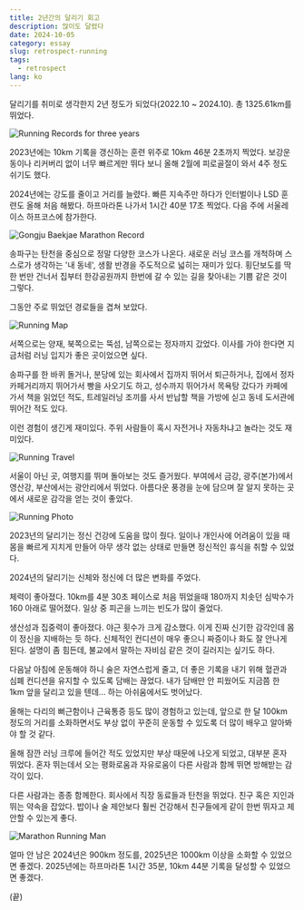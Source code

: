 ```yaml
---
title: 2년간의 달리기 회고
description: 많이도 달렸다
date: 2024-10-05
category: essay
slug: retrospect-running
tags:
  - retrospect
lang: ko
---
```


달리기를 취미로 생각한지 2년 정도가 되었다(2022.10 ~ 2024.10). 총 1325.61km를 뛰었다.

![Running Records for three years](../images/running-retrospect/running-record-1.png)

2023년에는 10km 기록을 갱신하는 훈련 위주로 10km 46분 2초까지 찍었다. 보강운동이나 리커버리 없이 너무 빠르게만 뛰다 보니 올해 2월에 피로골절이 와서 4주 정도 쉬기도 했다.

2024년에는 강도를 줄이고 거리를 늘렸다. 빠른 지속주만 하다가 인터벌이나 LSD 훈련도 올해 처음 해봤다. 하프마라톤 나가서 1시간 40분 17초 찍었다. 다음 주에 서울레이스 하프코스에 참가한다.

![Gongju Baekjae Marathon Record](../images/running-retrospect/running-record-2.png)

송파구는 탄천을 중심으로 정말 다양한 코스가 나온다. 새로운 러닝 코스를 개척하며 스스로가 생각하는 '내 동네', 생활 반경을 주도적으로 넓히는 재미가 있다. 횡단보도를 딱 한 번만 건너서 집부터 한강공원까지 한번에 갈 수 있는 길을 찾아내는 기쁨 같은 것이 그렇다.

그동안 주로 뛰었던 경로들을 겹쳐 보았다.

![Running Map](../images/running-retrospect/running-map.png)

서쪽으로는 양재, 북쪽으로는 뚝섬, 남쪽으로는 정자까지 갔었다. 이사를 가야 한다면 지금처럼 러닝 입지가 좋은 곳이었으면 싶다.

송파구를 한 바퀴 돌거나, 분당에 있는 회사에서 집까지 뛰어서 퇴근하거나, 집에서 정자 카페거리까지 뛰어가서 빵을 사오기도 하고, 성수까지 뛰어가서 목욕탕 갔다가 카페에 가서 책을 읽었던 적도, 트레일러닝 조끼를 사서 반납할 책을 가방에 싣고 동네 도서관에 뛰어간 적도 있다.

이런 경험이 생긴게 재미있다. 주위 사람들이 혹시 자전거나 자동차냐고 놀라는 것도 재미있다.

![Running Travel](../images/running-retrospect/running-travel-photo.png)

서울이 아닌 곳, 여행지를 뛰며 돌아보는 것도 즐거웠다. 부여에서 금강, 광주(본가)에서 영산강, 부산에서는 광안리에서 뛰었다. 아름다운 풍경을 눈에 담으며 잘 알지 못하는 곳에서 새로운 감각을 얻는 것이 좋았다.

![Running Photo](../images/running-retrospect/running-photo.png)

2023년의 달리기는 정신 건강에 도움을 많이 줬다. 일이나 개인사에 어려움이 있을 때 몸을 빠르게 지치게 만들어 아무 생각 없는 상태로 만들면 정신적인 휴식을 취할 수 있었다.

2024년의 달리기는 신체와 정신에 더 많은 변화를 주었다.

체력이 좋아졌다. 10km를 4분 30초 페이스로 처음 뛰었을때 180까지 치솟던 심박수가 160 아래로 떨어졌다. 일상 중 피곤을 느끼는 빈도가 많이 줄었다.

생산성과 집중력이 좋아졌다. 야근 횟수가 크게 감소했다. 이게 진짜 신기한 감각인데 몸이 정신을 지배하는 듯 하다. 신체적인 컨디션이 매우 좋으니 짜증이나 화도 잘 안나게 된다. 설명이 좀 힘든데, 불교에서 말하는 자비심 같은 것이 길러지는 싶기도 하다.

다음날 아침에 운동해야 하니 술은 자연스럽게 줄고, 더 좋은 기록을 내기 위해 혈관과 심폐 컨디션을 유지할 수 있도록 담배는 끊었다. 내가 담배만 안 피웠어도 지금쯤 한 1km 앞을 달리고 있을 텐데... 하는 아쉬움에서도 벗어났다.

올해는 다리의 뻐근함이나 근육통증 등도 많이 경험하고 있는데, 앞으로 한 달 100km 정도의 거리를 소화하면서도 부상 없이 꾸준히 운동할 수 있도록 더 많이 배우고 알아봐야 할 것 같다.

올해 잠깐 러닝 크루에 들어간 적도 있었지만 부상 때문에 나오게 되었고, 대부분 혼자 뛰었다. 혼자 뛰는데서 오는 평화로움과 자유로움이 다른 사람과 함께 뛰면 방해받는 감각이 있다.

다른 사람과는 종종 함께한다. 회사에서 직장 동료들과 탄천을 뛰었다. 친구 혹은 지인과 뛰는 약속을 잡았다. 밥이나 술 제안보다 훨씬 건강해서 친구들에게 같이 한번 뛰자고 제안할 수 있는게 좋다.

![Marathon Running Man](../images/running-retrospect/running-marathon.png)

얼마 안 남은 2024년은 900km 정도를, 2025년은 1000km 이상을 소화할 수 있었으면 좋겠다. 2025년에는 하프마라톤 1시간 35분, 10km 44분 기록을 달성할 수 있었으면 좋겠다.

(끝)
